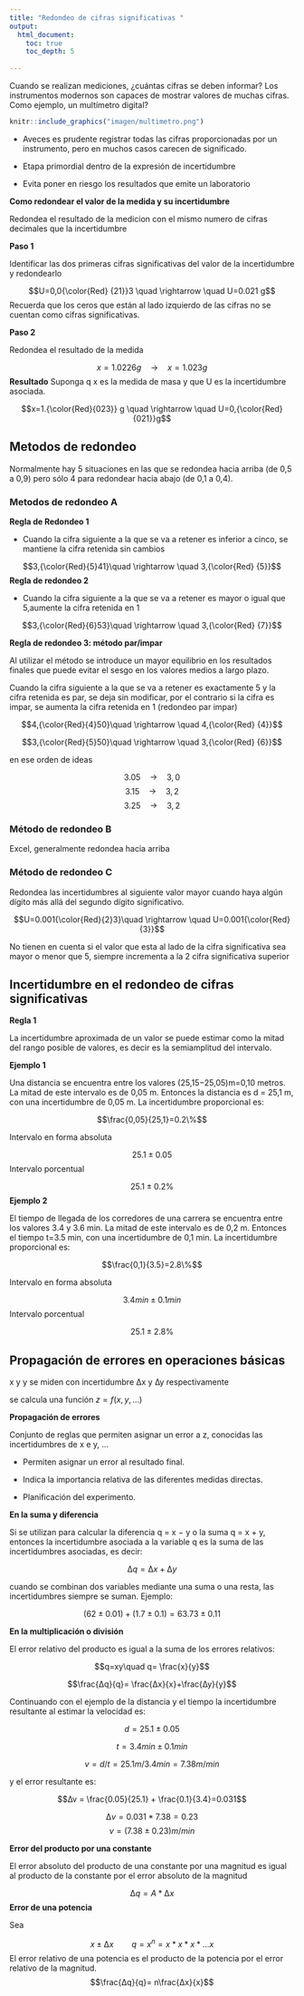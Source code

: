```yaml
---
title: "Redondeo de cifras significativas "
output:
  html_document:
    toc: true
    toc_depth: 5
    
---
```


 
Cuando se realizan mediciones, ¿cuántas cifras se deben informar? Los instrumentos modernos son capaces de mostrar valores de muchas cifras. Como ejemplo, un multímetro digital?

```r
knitr::include_graphics("imagen/multimetro.png")
```

- Aveces es prudente registrar todas las cifras proporcionadas por un instrumento, pero en muchos casos carecen de significado.

- Etapa primordial dentro de la expresión de incertidumbre

- Evita poner en riesgo los resultados que emite un laboratorio

**Como redondear el valor de la medida y su incertidumbre**

Redondea el resultado de la medicion con el mismo numero de cifras decimales que la incertidumbre 

**Paso 1**


Identificar las dos primeras cifras significativas del valor de la incertidumbre y redondearlo 

$$U=0,0{\color{Red} {21}}3   \quad \rightarrow  \quad U=0.021 g$$
Recuerda que los ceros que están al lado izquierdo de las cifras no se cuentan como cifras significativas.



**Paso 2**

Redondea el resultado de la medida


$$x=1.0226 g \quad \rightarrow  \quad x=1.023 g$$
**Resultado**
Suponga q x es la medida de masa y que U es la incertidumbre asociada. 


$$x=1.{\color{Red}{023}} g \quad \rightarrow \quad U=0,{\color{Red} {021}}g$$


## Metodos de redondeo 


Normalmente hay 5 situaciones en las que se redondea hacia arriba (de 0,5 a 0,9) pero sólo 4 para redondear hacia abajo (de 0,1 a 0,4). 



### Metodos de redondeo A


**Regla de Redondeo 1**

- Cuando la cifra siguiente a la que se va a retener es inferior a cinco, se mantiene la cifra retenida sin cambios


$$3,{\color{Red}{5}41}\quad \rightarrow \quad 3,{\color{Red} {5}}$$
**Regla de redondeo 2**

- Cuando la cifra siguiente a la que se va a retener es mayor o igual que 5,aumente la cifra retenida en 1

$$3,{\color{Red}{6}53}\quad \rightarrow \quad 3,{\color{Red} {7}}$$

**Regla de redondeo 3: método par/impar**


Al utilizar el método se introduce un mayor equilibrio en los resultados finales que puede evitar el sesgo en los valores medios a largo plazo.

Cuando la cifra siguiente a la que se va a retener es exactamente 5 y la cifra retenida es par, se deja sin modificar, por el contrario si la cifra es impar, se aumenta la cifra retenida en 1 (redondeo par impar)

$$4,{\color{Red}{4}50}\quad \rightarrow \quad 4,{\color{Red} {4}}$$


$$3,{\color{Red}{5}50}\quad \rightarrow \quad 3,{\color{Red} {6}}$$


en ese orden de ideas


$$3.05\quad \rightarrow \quad 3,0$$
$$3.15\quad \rightarrow \quad 3,2$$
$$3.25\quad \rightarrow \quad 3,2$$


### Método de redondeo B

Excel, generalmente redondea hacia arriba


### Método de redondeo C
Redondea las incertidumbres al siguiente valor mayor cuando haya algún dígito más allá del segundo dígito significativo.

$$U=0.001{\color{Red}{2}3}\quad \rightarrow \quad U=0.001{\color{Red} {3}}$$

No tienen en cuenta si el valor que esta al lado de la cifra significativa sea mayor o menor que 5, siempre incrementa a la 2 cifra significativa superior

## Incertidumbre en el redondeo de cifras significativas

**Regla 1**

La incertidumbre aproximada de un valor se puede estimar como la mitad del rango posible de valores, es decir es la semiamplitud del intervalo.

**Ejemplo 1**

Una distancia se encuentra entre los valores (25,15−25,05)m=0,10 metros. La mitad de este intervalo es de 0,05 m. Entonces la distancia es d = 25,1 m, con una incertidumbre de 0,05 m. La incertidumbre proporcional es:

$$\frac{0,05}{25,1}=0.2\%$$


Intervalo en forma absoluta

$$25.1 \pm 0.05$$
Intervalo porcentual

$$25.1 \pm 0.2 \%$$
 **Ejemplo 2**
 
El tiempo de llegada de los corredores de una carrera se encuentra entre los valores 3.4 y 3.6 min. La mitad de este intervalo es de 0,2 m. Entonces el tiempo t=3.5 min, con una incertidumbre de 0,1 min. La incertidumbre proporcional es:

$$\frac{0,1}{3.5}=2.8\%$$


Intervalo en forma absoluta

$$3.4 min \pm 0.1min$$
Intervalo porcentual

$$25.1 \pm 2.8 \%$$
 
 
 
## Propagación de errores en operaciones básicas
 
x y y se miden con incertidumbre ∆x y ∆y respectivamente 

se calcula una función $z=f(x,y,...)$
 
 **Propagación de errores** 
 
Conjunto de reglas que permiten asignar un error a z, conocidas las incertidumbres de x e y, ...

- Permiten asignar un error al resultado final.

- Indica la importancia relativa de las diferentes medidas directas.


- Planificación del experimento. 


**En la suma y diferencia**
 

Si se utilizan para calcular la diferencia q = x − y o la suma  q = x + y, entonces la incertidumbre asociada a la variable q es la suma de las incertidumbres asociadas, es decir:

$$∆q = ∆x + ∆y$$


cuando se combinan dos variables mediante una suma o una resta, las incertidumbres siempre se suman.    Ejemplo:

$$(62 ± 0.01) + (1.7± 0.1) = 63.73± 0.11$$



**En la multiplicación o división**

El error relativo del producto es igual a la suma de los errores relativos: 

$$q=xy\quad q= \frac{x}{y}$$

$$\frac{∆q}{q}= \frac{∆x}{x}+\frac{∆y}{y}$$


Continuando con el ejemplo de la distancia y el tiempo
la incertidumbre resultante al estimar la velocidad es:


$$d= 25.1 \pm 0.05$$

$$t= 3.4 min \pm 0.1min$$



$$v=d/t=25.1 m/3.4 min=7.38 m/min $$



y el error resultante es:


$$∆v = \frac{0.05}{25.1} + \frac{0.1}{3.4}=0.031$$

$$∆v=0.031*7.38=0.23$$
$$v=(7.38\pm0.23) m/min$$

**Error del producto por una constante**




El error absoluto del producto de una constante por una magnitud es igual al producto de la constante por el error absoluto de la magnitud



$$∆q = A*∆x$$
**Error de una potencia**

Sea 

$$x \pm ∆x \qquad q=x^n=x*x*x*...x$$
El error relativo de una potencia es el producto de la potencia por el error relativo de la magnitud. 
$$\frac{∆q}{q}= n\frac{∆x}{x}$$

